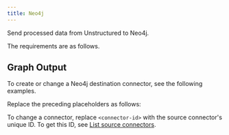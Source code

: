 ```yaml
---
title: Neo4j
---
```


Send processed data from Unstructured to Neo4j.

The requirements are as follows.


<Neo4jPrerequisites />

## Graph Output


<Neo4jGraphFormat />

To create or change a Neo4j destination connector, see the following examples.


<CodeGroup>
    <Neo4jAPIRESTCreate />
    <Neo4jAPIRESTChange />
</CodeGroup>

Replace the preceding placeholders as follows:


<Neo4jAPIPlaceholders />

To change a connector, replace `<connector-id>` with the source connector's unique ID. 
To get this ID, see [List source connectors](/platform/api/overview#list-source-connectors).